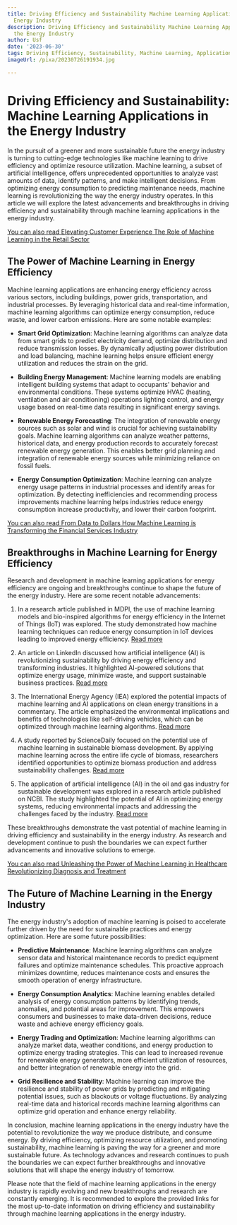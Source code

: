 ```yaml
---
title: Driving Efficiency and Sustainability Machine Learning Applications in the
  Energy Industry
description: Driving Efficiency and Sustainability Machine Learning Applications in
  the Energy Industry
author: Usf
date: '2023-06-30'
tags: Driving Efficiency, Sustainability, Machine Learning, Applications, Energy Industry
imageUrl: /pixa/20230726191934.jpg

---
```

# Driving Efficiency and Sustainability: Machine Learning Applications  in  the Energy Industry

In  the pursuit of a greener and more sustainable future the energy industry is turning  to cutting-edge technologies like machine learning to drive efficiency and optimize resource utilization. Machine learning, a  subset of  artificial  intelligence, offers unprecedented opportunities to analyze vast amounts of data, identify patterns,  and make intelligent decisions. From optimizing energy consumption to predicting maintenance needs, machine  learning is revolutionizing the  way the energy industry operates. In this article we will explore the  latest advancements and breakthroughs in driving efficiency and sustainability through machine learning applications in the energy industry.

[You can also read Elevating Customer Experience The Role of Machine Learning in  the Retail Sector](Elevating%20Customer%20Experience%20The%20Role%20of%20Machine%20Learning%20in%20the%20Retail%20Sector)


## The  Power of Machine Learning in Energy Efficiency

Machine learning applications are enhancing energy efficiency across various  sectors, including buildings, power grids, transportation, and industrial processes. By leveraging  historical data and real-time information, machine learning algorithms can optimize energy consumption, reduce waste, and lower carbon emissions. Here are some notable examples:

- **Smart Grid Optimization**: Machine learning algorithms  can analyze data from  smart grids to predict electricity demand, optimize  distribution and  reduce transmission  losses. By dynamically adjusting power distribution and load balancing, machine learning helps ensure efficient energy utilization and reduces the strain on  the grid.

- **Building Energy Management**: Machine learning models are enabling intelligent building systems  that adapt to occupants' behavior and environmental conditions. These systems optimize HVAC (heating, ventilation and air conditioning) operations lighting control, and energy usage based on real-time data resulting in significant energy savings.

- **Renewable Energy Forecasting**: The integration of renewable energy sources such as solar and wind  is crucial for achieving sustainability goals. Machine learning algorithms can analyze weather patterns, historical data,  and energy production records to accurately forecast renewable energy generation. This enables better grid planning and integration  of renewable energy sources while minimizing  reliance on fossil fuels.

- **Energy Consumption  Optimization**: Machine learning can analyze energy  usage patterns in industrial processes and identify areas for optimization. By detecting inefficiencies and recommending process improvements machine learning  helps industries reduce  energy consumption increase productivity, and lower their  carbon footprint.

[You can also read From Data to Dollars How Machine Learning is Transforming the Financial Services Industry](From%20Data%20to%20Dollars%20How%20Machine%20Learning%20is%20Transforming%20the%20Financial%20Services%20Industry)


## Breakthroughs in Machine Learning for Energy Efficiency

Research and development in machine learning applications for energy efficiency are ongoing and  breakthroughs  continue to shape the future of the energy industry. Here are some recent notable advancements:

1. In a research article published in MDPI, the use of machine learning models and bio-inspired algorithms for energy  efficiency in the Internet of Things (IoT)  was explored. The study demonstrated how machine learning techniques  can reduce energy  consumption in IoT devices leading to improved energy efficiency. [Read more](https://www.mdpi.com/2411-9660/7/3/71)

2. An article on LinkedIn discussed how  artificial intelligence (AI)  is revolutionizing sustainability by driving energy efficiency and transforming industries.  It highlighted AI-powered solutions  that optimize energy  usage, minimize waste, and support sustainable business practices. [Read more](https://www.linkedin.com/pulse/revolutionizing-sustainability-how-ai-powered-energy-fuels-salehi)

3. The International Energy Agency (IEA) explored the  potential impacts of machine learning and AI  applications on clean energy  transitions in a commentary. The article emphasized the environmental implications and benefits of technologies like self-driving  vehicles, which can be optimized  through machine learning algorithms. [Read more](https://www.iea.org/commentaries/5-ways-big-tech-could-have-big-impacts-on-clean-energy-transitions)

4. A study reported by  ScienceDaily focused on the potential use of  machine learning  in sustainable biomass development. By applying machine learning  across the entire life cycle of biomass, researchers identified opportunities to optimize biomass production and address sustainability  challenges. [Read more](https://www.sciencedaily.com/releases/2023/03/230307174307.htm)

5. The application of artificial intelligence (AI) in the  oil  and gas industry for sustainable development was explored in  a  research article  published on  NCBI. The study  highlighted the potential of AI in optimizing energy systems, reducing environmental impacts and addressing  the challenges faced by the  industry. [Read more](https://www.ncbi.nlm.nih.gov/pmc/articles/PMC10034239/)

These breakthroughs demonstrate the  vast potential  of machine learning in driving efficiency and sustainability in the energy industry. As research  and development continue to push the boundaries we can  expect further advancements and innovative solutions to emerge.

[You can also read Unleashing the Power of Machine Learning in Healthcare Revolutionizing Diagnosis and Treatment](Unleashing%20the%20Power%20of%20Machine%20Learning%20in%20Healthcare%20Revolutionizing%20Diagnosis%20and%20Treatment)


## The Future of  Machine Learning  in the Energy Industry

The  energy industry's adoption of machine learning  is poised to accelerate further driven by the need for sustainable practices and energy optimization. Here  are some future possibilities:

- **Predictive Maintenance**: Machine learning algorithms can analyze sensor data and historical  maintenance records to  predict equipment failures and optimize maintenance schedules. This proactive approach minimizes downtime, reduces maintenance costs and ensures the smooth operation of  energy infrastructure.

- **Energy  Consumption Analytics**: Machine learning enables detailed analysis of energy consumption patterns by identifying trends, anomalies, and potential areas for improvement. This empowers consumers and businesses  to make data-driven decisions, reduce waste and achieve energy efficiency goals.

- **Energy  Trading and Optimization**:  Machine learning algorithms can analyze market data, weather conditions, and energy production  to optimize energy trading strategies. This can  lead to increased revenue for renewable energy generators, more  efficient utilization of resources, and better integration of  renewable  energy into the grid.

- **Grid Resilience  and Stability**: Machine learning can improve the resilience and stability  of power grids by predicting and mitigating potential issues, such  as blackouts or voltage fluctuations.  By analyzing real-time data and historical records machine  learning  algorithms can optimize grid operation  and enhance energy reliability.

In conclusion, machine learning applications in the energy industry have the potential to revolutionize the way we produce distribute, and consume  energy.  By  driving efficiency, optimizing resource utilization, and  promoting sustainability, machine  learning is  paving the  way for a greener and more sustainable future. As technology advances and  research continues to push the boundaries we can expect further breakthroughs and innovative solutions that will shape the energy industry of tomorrow.

Please note that the field of machine learning applications in the energy industry is rapidly evolving and new breakthroughs and research are constantly emerging. It is recommended to explore the provided links for the most up-to-date information on driving efficiency  and sustainability through machine learning applications in the energy industry.